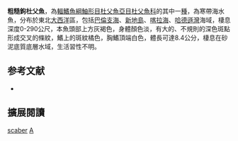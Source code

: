 {{Speciesbox
| name = 粗糙鉤杜父魚
| image = Hamecon Artediellus scaber.jpg
| image_width = 250px
| status = NE
| status_system = IUCN3.1
| genus = Artediellus
| species = scaber
| authority = [[Knipowitsch|Knipowitsch]], 1907
| synonyms = 
}}
'''粗糙鉤杜父魚'''，為[[輻鰭魚綱|輻鰭魚綱]][[鮋形目|鮋形目]][[杜父魚亞目|杜父魚亞目]][[杜父魚科|杜父魚科]]的其中一[[種|種]]，為寒帶海水魚，分布於東北[[大西洋|大西洋]]區，包括[[巴倫支海|巴倫支海]]、[[新地島|新地島]]、[[喀拉海|喀拉海]]、[[哈德遜灣|哈德遜灣]]海域，棲息深度0-290公尺，本魚頭部上方灰褐色，身體顏色淡，有大的、不規則的深色斑點形成交叉的條紋，鰭上的斑紋橘色，胸鰭頂端白色，體長可達8.4公分，棲息在砂泥底質底層水域，生活習性不明。

== 参考文献 ==
*{{FishBase_species|genus=Artediellus|species=scaber|year=2014|month=5}}

== 擴展閱讀 ==
{{refbegin}}
{{wikispecies-inline|Artediellus scaber|粗糙鉤杜父魚}}
{{refend}}
{{Taxonbar|from=Q1817655}}

[[Category:鉤杜父魚屬|scaber]]
[[Category:1907年描述的魚類|A]]


{{鮋形目小作品}}